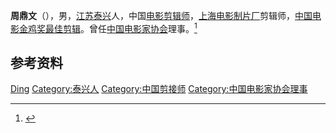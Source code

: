 '''周鼎文'''（{{bd|1940年|}}），男，[[江苏|江苏]][[泰兴|泰兴]]人，中国[[电影剪辑师|电影剪辑师]]，[[上海电影制片厂|上海电影制片厂]]剪辑师，[[中国电影金鸡奖最佳剪辑|中国电影金鸡奖最佳剪辑]]。曾任[[中国电影家协会|中国电影家协会]]理事。<ref>{{Cite book|title=中国电影电视艺术家辞典|author=何厚桢主编|publisher=中国学术期刊（光盘版）电子杂志社|year=2007|isbn=|location=北京|pages=}}</ref>

== 参考资料 ==
{{reflist}}

{{中国人物小作品}}
{{中国电影金鸡奖最佳剪辑}}
{{Navboxes 
| title  = 周鼎文在[[中国电影家协会|中国电影家协会]]的职务
| list1  =
{{中国电影家协会第五届理事会}}
}}

{{Authority control}}
{{DEFAULTSORT:Zhou周}}
[[Category:周姓|Ding]]
[[Category:泰兴人|Category:泰兴人]]
[[Category:中国剪接师|Category:中国剪接师]]
[[Category:中国电影家协会理事|Category:中国电影家协会理事]]